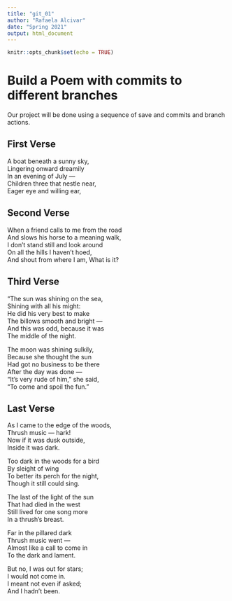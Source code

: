 ```yaml
---
title: "git_01"
author: "Rafaela Alcivar"
date: "Spring 2021"
output: html_document
---
```


```r
knitr::opts_chunk$set(echo = TRUE)
```
# Build a Poem with commits to different branches
Our project will be done using a sequence of save and commits and branch actions.
<!-- Do not modify or change any text in "!--" bracketed areas such as this --- these are instructions to
you, if you change any of this the git program will notice it and compromise your git merging strategy !-->

## First Verse 
<!--Put the first five lines of a poem by Lewis Carrol in this section!-->

A boat beneath a sunny sky,  
Lingering onward dreamily  
In an evening of July —  
Children three that nestle near,  
Eager eye and willing ear,  

## Second Verse
<!--Put the first five lines of a poem by Robert Frost here!-->

When a friend calls to me from the road  
And slows his horse to a meaning walk,  
I don't stand still and look around  
On all the hills I haven't hoed,  
And shout from where I am, What is it?  

## Third Verse
<!--Put the first two verses of The Walrus and the Carpenter here!-->

"The sun was shining on the sea,  
      Shining with all his might:  
He did his very best to make  
      The billows smooth and bright —  
And this was odd, because it was  
      The middle of the night.  

The moon was shining sulkily,  
      Because she thought the sun  
Had got no business to be there  
      After the day was done —  
"It's very rude of him," she said,  
      "To come and spoil the fun."  

## Last Verse
<!--Put a short poem of your choice 8-20 lines,here!-->

As I came to the edge of the woods,  
Thrush music — hark!  
Now if it was dusk outside,  
Inside it was dark.  

Too dark in the woods for a bird  
By sleight of wing  
To better its perch for the night,  
Though it still could sing.  

The last of the light of the sun  
That had died in the west  
Still lived for one song more  
In a thrush's breast.  

Far in the pillared dark  
Thrush music went —  
Almost like a call to come in  
To the dark and lament.  

But no, I was out for stars;  
I would not come in.  
I meant not even if asked;  
And I hadn't been.  
